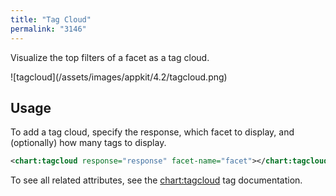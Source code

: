 ```yaml
---
title: "Tag Cloud"
permalink: "3146"
---
```


Visualize the top filters of a facet as a tag cloud.

<Frame>![tagcloud](/assets/images/appkit/4.2/tagcloud.png)</Frame>

## Usage

To add a tag cloud, specify the response, which facet to display, and (optionally) how many tags to display.

```xml
<chart:tagcloud response="response" facet-name="facet"></chart:tagcloud>
```

To see all related attributes, see the [chart:tagcloud](/fusion/5.9/1071/chart-tagcloud) tag documentation.